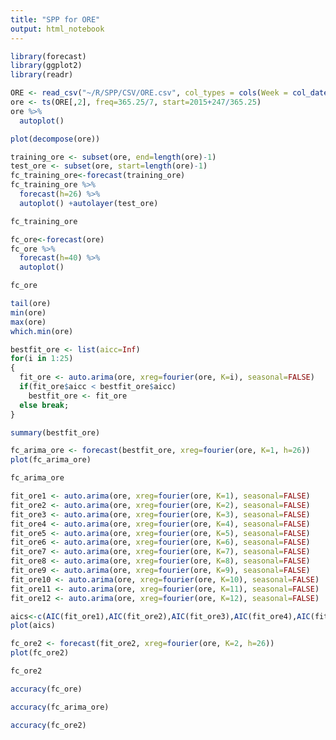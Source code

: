 ```yaml
---
title: "SPP for ORE"
output: html_notebook
---
```


```r
library(forecast)
library(ggplot2)
library(readr)
```

```r
ORE <- read_csv("~/R/SPP/CSV/ORE.csv", col_types = cols(Week = col_date(format = "%Y-%m-%d")))
ore <- ts(ORE[,2], freq=365.25/7, start=2015+247/365.25)
ore %>%
  autoplot()
```

```r
plot(decompose(ore))
```

```r
training_ore <- subset(ore, end=length(ore)-1)
test_ore <- subset(ore, start=length(ore)-1)
fc_training_ore<-forecast(training_ore)
fc_training_ore %>%
  forecast(h=26) %>%
  autoplot() +autolayer(test_ore)
```

```r
fc_training_ore
```

```r
fc_ore<-forecast(ore)
fc_ore %>%
  forecast(h=40) %>%
  autoplot()
```

```r
fc_ore
```

```r
tail(ore)
min(ore)
max(ore)
which.min(ore)
```

```r
bestfit_ore <- list(aicc=Inf)
for(i in 1:25)
{
  fit_ore <- auto.arima(ore, xreg=fourier(ore, K=i), seasonal=FALSE)
  if(fit_ore$aicc < bestfit_ore$aicc)
    bestfit_ore <- fit_ore
  else break;
}
```

```r
summary(bestfit_ore)
```

```r
fc_arima_ore <- forecast(bestfit_ore, xreg=fourier(ore, K=1, h=26))
plot(fc_arima_ore)
```

```r
fc_arima_ore
```

```r
fit_ore1 <- auto.arima(ore, xreg=fourier(ore, K=1), seasonal=FALSE)
fit_ore2 <- auto.arima(ore, xreg=fourier(ore, K=2), seasonal=FALSE)
fit_ore3 <- auto.arima(ore, xreg=fourier(ore, K=3), seasonal=FALSE)
fit_ore4 <- auto.arima(ore, xreg=fourier(ore, K=4), seasonal=FALSE)
fit_ore5 <- auto.arima(ore, xreg=fourier(ore, K=5), seasonal=FALSE)
fit_ore6 <- auto.arima(ore, xreg=fourier(ore, K=6), seasonal=FALSE)
fit_ore7 <- auto.arima(ore, xreg=fourier(ore, K=7), seasonal=FALSE)
fit_ore8 <- auto.arima(ore, xreg=fourier(ore, K=8), seasonal=FALSE)
fit_ore9 <- auto.arima(ore, xreg=fourier(ore, K=9), seasonal=FALSE)
fit_ore10 <- auto.arima(ore, xreg=fourier(ore, K=10), seasonal=FALSE)
fit_ore11 <- auto.arima(ore, xreg=fourier(ore, K=11), seasonal=FALSE)
fit_ore12 <- auto.arima(ore, xreg=fourier(ore, K=12), seasonal=FALSE)
```

```r
aics<-c(AIC(fit_ore1),AIC(fit_ore2),AIC(fit_ore3),AIC(fit_ore4),AIC(fit_ore5),AIC(fit_ore6),AIC(fit_ore7),AIC(fit_ore8),AIC(fit_ore9),AIC(fit_ore10),AIC(fit_ore11),AIC(fit_ore12))
plot(aics)
```

```r
fc_ore2 <- forecast(fit_ore2, xreg=fourier(ore, K=2, h=26))
plot(fc_ore2)
```

```r
fc_ore2
```

```r
accuracy(fc_ore)
```

```r
accuracy(fc_arima_ore)
```

```r
accuracy(fc_ore2)
```